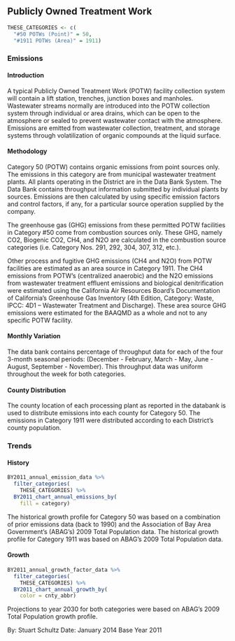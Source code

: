 ## Publicly Owned Treatment Work

```r
THESE_CATEGORIES <- c(
  "#50 POTWs (Point)" = 50,
  "#1911 POTWs (Area)" = 1911)
```

### Emissions

#### Introduction {-}

A typical Publicly Owned Treatment Work (POTW) facility collection system will contain a lift station, trenches, junction boxes and manholes. Wastewater streams normally are introduced into the POTW collection system through individual or area drains, which can be open to the atmosphere or sealed to prevent wastewater contact with the atmosphere. Emissions are emitted from wastewater collection, treatment, and storage systems through volatilization of organic compounds at the liquid surface.

#### Methodology {-}

Category 50 (POTW) contains organic emissions from point sources only. The emissions in this category are from municipal wastewater treatment plants. All plants operating in the District are in the Data Bank System. The Data Bank contains throughput information submitted by individual plants by sources. Emissions are then calculated by using specific emission factors and control factors, if any, for a particular source operation supplied by the company.

The greenhouse gas (GHG) emissions from these permitted POTW facilities in Category #50 come from combustion sources only. These GHG, namely CO2, Biogenic CO2, CH4, and N2O are calculated in the combustion source categories (i.e. Category Nos. 291, 292, 304, 307, 312, etc.).

Other process and fugitive GHG emissions (CH4 and N2O) from POTW facilities are estimated as an area source in Category 1911. The CH4 emissions from POTW’s (centralized anaerobic) and the N2O emissions from wastewater treatment effluent emissions and biological denitrification were estimated using the California Air Resources Board’s Documentation of California’s Greenhouse Gas Inventory (4th Edition, Category: Waste, IPCC: 4D1 – Wastewater Treatment and Discharge). These area source GHG emissions were estimated for the BAAQMD as a whole and not to any specific POTW facility.

#### Monthly Variation {-}

The data bank contains percentage of throughput data for each of the four 3-month seasonal periods: (December - February, March - May, June - August, September - November). This throughput data was uniform throughout the week for both categories.

#### County Distribution {-}

The county location of each processing plant as reported in the databank is used to distribute emissions into each county for Category 50. The emissions in Category 1911 were distributed according to each District’s county population.

### Trends

#### History {-}

```r
BY2011_annual_emission_data %>%
  filter_categories(
    THESE_CATEGORIES) %>%
  BY2011_chart_annual_emissions_by(
    fill = category) 
```

The historical growth profile for Category 50 was based on a combination of prior emissions data (back to 1990) and the Association of Bay Area Government’s (ABAG’s) 2009 Total Population data. The historical growth profile for Category 1911 was based on ABAG’s 2009 Total Population data.

#### Growth {-}

```r
BY2011_annual_growth_factor_data %>%
  filter_categories(
    THESE_CATEGORIES) %>%
  BY2011_chart_annual_growth_by(
    color = cnty_abbr) 
```

Projections to year 2030 for both categories were based on ABAG’s 2009 Total Population growth profile.

By: Stuart Schultz 
Date: January 2014 
Base Year 2011
